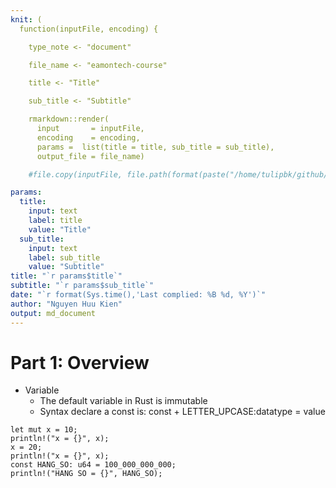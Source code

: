 ```yaml
---
knit: (
  function(inputFile, encoding) { 

    type_note <- "document"

    file_name <- "eamontech-course"

    title <- "Title"

    sub_title <- "Subtitle"

    rmarkdown::render( 
      input       = inputFile, 
      encoding    = encoding, 
      params =  list(title = title, sub_title = sub_title),    
      output_file = file_name)

    #file.copy(inputFile, file.path(format(paste("/home/tulipbk/github/kienngynh/notebooks/",type_note,sep="")), basename(format(paste(file_name,".Rmd",sep="")))),overwrite = TRUE)})

params: 
  title:
    input: text
    label: title
    value: "Title"
  sub_title:
    input: text
    label: sub_title
    value: "Subtitle"
title: "`r params$title`"
subtitle: "`r params$sub_title`"
date: "`r format(Sys.time(),'Last complied: %B %d, %Y')`"
author: "Nguyen Huu Kien"
output: md_document
---
```


# Part 1: Overview

* Variable
  - The default variable in Rust is immutable
  - Syntax declare a const is: const + LETTER_UPCASE:datatype = value

```.rust
let mut x = 10;
println!("x = {}", x);
x = 20;
println!("x = {}", x);
const HANG_SO: u64 = 100_000_000_000;
println!("HANG SO = {}", HANG_SO); 
```